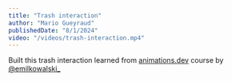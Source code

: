 ```yaml
---
title: "Trash interaction"
author: "Mario Gueyraud"
publishedDate: "8/1/2024"
video: "/videos/trash-interaction.mp4"
---
```


Built this trash interaction learned from [animations.dev](https://animations.dev) course by [@emilkowalski\_](https://x.com/emilkowalski_)

<TrashInteraction />
